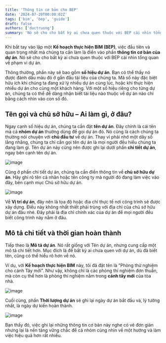 ```yaml
---
title: 'Thông tin cơ bản cho BEP'
date: '2024-07-20T00:00:02Z'
tags: ['bim', 'bep', 'guide']
draft: false
authors: ['ductruong']
summary: 'Nó sẽ cho cho bất kỳ ai chưa quen thuộc với BEP cái nhìn tổng quan về phạm vi dự án.'
---
```


Khi bắt tay vào lập một **Kế hoạch thực hiện BIM (BEP)**, việc đầu tiên và quan trọng nhất mà chúng ta cần làm là điền vào phần **thông tin cơ bản của dự án**. Nó sẽ cho cho bất kỳ ai chưa quen thuộc với BEP cái nhìn tổng quan về phạm vi dự án.

Thông thường, phần này sẽ bao gồm **số hiệu dự án**. Bạn có thể thấy nó được đánh dấu màu đỏ ở gần đầu tài liệu của chúng ta. Mã số này đặc biệt hữu ích khi chúng ta đang xử lý nhiều dự án cùng lúc, hoặc khi thực hiện nhiều dự án cho cùng một khách hàng. Với một số hiệu riêng cho từng dự án, chúng ta có thể dễ dàng nhận biết tài liệu nào thuộc về dự án nào chỉ bằng cách nhìn vào con số đó.

<TOCInline toc={props.toc} exclude="" />

## Tên gọi và chủ sở hữu – Ai làm gì, ở đâu?

Ngay cạnh số hiệu dự án, chúng ta cần đặt **tên dự án**. Đây chính là cái tên mà cả **nhóm dự án** thường dùng để gọi dự án đó. Nó cũng là cách chúng ta thường nói chuyện với **chủ đầu tư** về dự án. Thay vì phải nhớ một dãy số lằng nhằng, chúng ta chỉ cần gọi tên dự án là mọi người đều hiểu chúng ta đang làm gì. Tên dự án này cũng nên được ghi lại dưới phần **chi tiết dự án**, ngay bên cạnh tên dự án.

![image](https://)

Cũng ở phần chi tiết dự án, chúng ta cần điền thông tin về **chủ sở hữu dự án**. Hãy ghi rõ tên cá nhân hoặc tên công ty mà người đó đang làm việc vào đây, bên cạnh mục Chủ sở hữu dự án.

![image](https://)

Về **Vị trí dự án**, đây nên là tọa độ hoặc địa chỉ thực tế nơi công trình sẽ được xây dựng. Điều này không nhất thiết phải trùng với địa chỉ của chủ sở hữu dự án đâu nhé. Đây phải là địa chỉ chính xác của dự án để mọi người đều biết công trình này nằm ở đâu.

## Mô tả chi tiết và thời gian hoàn thành

Tiếp theo là **Mô tả dự án**. Nó rất giống với Tên dự án, nhưng cung cấp một mô tả chi tiết hơn. Mục đích là để bất kỳ ai chưa quen với dự án, dù đã biết tên, cũng có thể hiểu rõ hơn về nó.

Ví dụ, với **Kế hoạch thực hiện BIM** này, tôi đã đặt tên là "Phòng thử nghiệm cho cánh Tây mới". Như vậy, không chỉ là các phòng thí nghiệm đơn thuần, mà còn cụ thể hơn là phòng thí nghiệm nằm trong **cánh tây mới** của tòa nhà.

![image](https://)

Cuối cùng, phần **Thời lượng dự án** sẽ ghi lại ngày dự án bắt đầu và, lý tưởng nhất, là ngày dự kiến hoàn thành.

![image](https://)

Bạn thấy đó, việc ghi lại những thông tin cơ bản này nghe có vẻ đơn giản nhưng lại là nền tảng vững chắc để cả nhóm cùng nhìn về một hướng và làm việc hiệu quả hơn rất nhiều.
